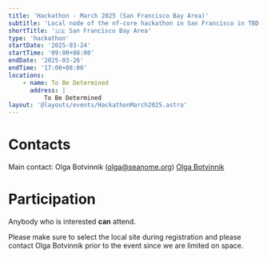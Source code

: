 ```yaml
---
title: 'Hackathon - March 2025 (San Francisco Bay Area)'
subtitle: 'Local node of the nf-core hackathon in San Francisco in TBD Location'
shortTitle: '🇺🇸 San Francisco Bay Area'
type: 'hackathon'
startDate: '2025-03-24'
startTime: '09:00+08:00'
endDate: '2025-03-26'
endTime: '17:00+08:00'
locations:
    - name: To Be Determined
      address: |
          To Be Determined
layout: '@layouts/events/HackathonMarch2025.astro'
---
```


# Contacts

Main contact: Olga Botvinnik ([olga@seanome.org](mailto:olga@seanome.org))
[<i class="fab fa-slack"></i> Olga Botvinnik](https://nfcore.slack.com/team/UU10KMQ1F)

# Participation

Anybody who is interested **can** attend.

Please make sure to select the local site during registration and please contact Olga Botvinnik prior to the event since we are limited on space.
